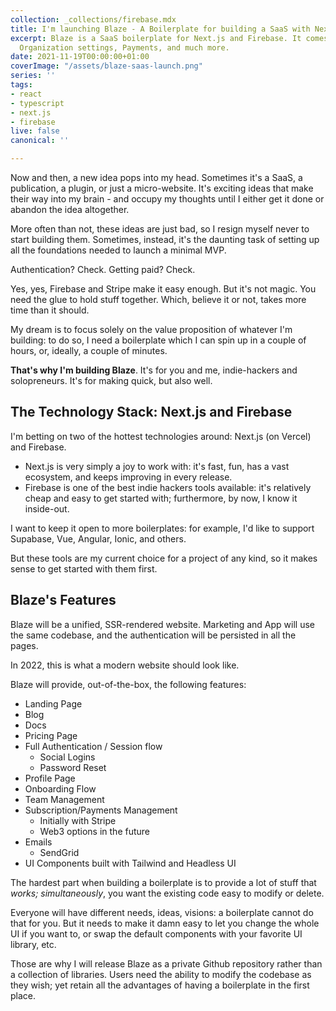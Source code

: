 ```yaml
---
collection: _collections/firebase.mdx
title: I'm launching Blaze - A Boilerplate for building a SaaS with Next.js and Firebase
excerpt: Blaze is a SaaS boilerplate for Next.js and Firebase. It comes with Authentication,
  Organization settings, Payments, and much more.
date: 2021-11-19T00:00:00+01:00
coverImage: "/assets/blaze-saas-launch.png"
series: ''
tags:
- react
- typescript
- next.js
- firebase
live: false
canonical: ''

---
```

Now and then, a new idea pops into my head. Sometimes it's a SaaS, a publication, a plugin, or just a micro-website. It's exciting ideas that make their way into my brain - and occupy my thoughts until I either get it done or abandon the idea altogether.   
  
More often than not, these ideas are just bad, so I resign myself never to start building them. Sometimes, instead, it's the daunting task of setting up all the foundations needed to launch a minimal MVP. 

Authentication? Check. Getting paid? Check.

Yes, yes, Firebase and Stripe make it easy enough. But it's not magic. You need the glue to hold stuff together. Which, believe it or not, takes more time than it should.

My dream is to focus solely on the value proposition of whatever I'm building: to do so, I need a boilerplate which I can spin up in a couple of hours, or, ideally, a couple of minutes.

**That's why I'm building Blaze**. It's for you and me, indie-hackers and solopreneurs. It's for making quick, but also well. 

## The Technology Stack: Next.js and Firebase

I'm betting on two of the hottest technologies around: Next.js (on Vercel) and Firebase. 

* Next.js is very simply a joy to work with: it's fast, fun, has a vast ecosystem, and keeps improving in every release.
* Firebase is one of the best indie hackers tools available: it's relatively cheap and easy to get started with; furthermore, by now, I know it inside-out.

I want to keep it open to more boilerplates: for example, I'd like to support Supabase, Vue, Angular, Ionic, and others.

But these tools are my current choice for a project of any kind, so it makes sense to get started with them first.

## Blaze's Features

Blaze will be a unified, SSR-rendered website. Marketing and App will use the same codebase, and the authentication will be persisted in all the pages. 

In 2022, this is what a modern website should look like.

Blaze will provide, out-of-the-box, the following features:

* Landing Page
* Blog
* Docs
* Pricing Page
* Full Authentication / Session flow
  * Social Logins
  * Password Reset
* Profile Page
* Onboarding Flow
* Team Management
* Subscription/Payments Management
  * Initially with Stripe
  * Web3 options in the future
* Emails
  * SendGrid
* UI Components built with Tailwind and Headless UI

The hardest part when building a boilerplate is to provide a lot of stuff that _works; simultaneously_, you want the existing code easy to modify or delete.

Everyone will have different needs, ideas, visions: a boilerplate cannot do that for you. But it needs to make it damn easy to let you change the whole UI if you want to, or swap the default components with your favorite UI library, etc.

Those are why I will release Blaze as a private Github repository rather than a collection of libraries. Users need the ability to modify the codebase as they wish; yet retain all the advantages of having a boilerplate in the first place.